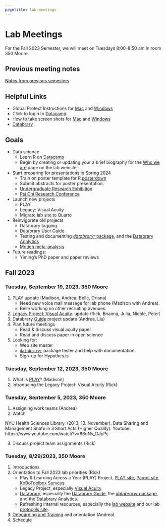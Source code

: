```yaml
---
pagetitle: lab-meetings
---
```


# Lab Meetings

For the Fall 2023 Semester, we will meet on Tuesdays 8:00-8:50 am in room 350 Moore.

## Previous meeting notes

[Notes from previous semesters](lab-meetings-previous.html)

## Helpful Links

- Global Protect Instructions for [Mac](https://ithelp.ssri.psu.edu/penn-state-vpn-mac) and [Windows](https://ithelp.ssri.psu.edu/penn-state-vpn)
<!-- - Click to login to our [R Studio Server space](https://rstudio.tlt.psu.edu/s/e40b8122db8f5ab27456f/) -->
- Click to login to [Datacamp](https://www.datacamp.com/)
- How to take screen shots for [Mac](https://support.apple.com/en-us/HT201361) and [Windows](https://www.howtogeek.com/226280/how-to-take-screenshots-in-windows-10/)
- [Databrary](https://www.databrary.org)

## Goals

- Data science
    - Learn R on [Datacamp](https://www.datacamp.com/)
    - Begin by creating or updating your a brief biography for the [Who we are](https://gilmore-lab.github.io/who-we-are.html) page on the lab website.
- Start preparing for presentations in Spring 2024
    - Train on poster template for R [posterdown](https://github.com/brentthorne/posterdown)
    - Submit abstracts for poster presentation:
  - [Undergraduate Research Exhibition](https://urfm.psu.edu/programs/undergraduate-exhibition#paragraphs-id-114)
  - [Psi Chi Research Conference](https://sites.psu.edu/psichi/research-conference-2/)
- Launch new projects
    - PLAY
    - Legacy: Visual Acuity
    - Migrate lab site to Quarto
- Reinvigorate old projects
    - Databrary tagging
    - Databrary User [Guide](https://databrary.github.io/guide)
    - Testing and documenting [*databraryr* package](https://databrary.github.io/databraryr), and the [Databrary Analytics](https://databrary.github.io/analytics)
    - [Motion meta-analysis](https://github.com/gilmore-lab/motion-metaanalysis)
- Future readings:
  - Yiming's PhD paper and paper reviews

<!-- [Psych 494 Syllabus](https://gilmore-lab.github.io/protocols/psych-494-syllabus.html)  -->

## Fall 2023

### Tuesday, September 19, 2023, 350 Moore

1. [PLAY](https://play-project.org/) update (Madison, Andrea, Belle, Oriana)
    - Need new voice mail message for lab phone (Madison with Andrea).
    - Belle working on other recruiting avenues.
2. [Legacy Project: Visual Acuity](https://gilmore-lab.github.io/visual-acuity/). update (Rick, Brianna, Julia, Nicole, Peter)
3. Databrary [Guide](https://databrary.github.io/guide/) project update (Andrea, Liu)
4. Plan future meetings
    - Read & discuss visual acuity paper
    - Read and discuss paper in open science
5. Looking for:
    - Web site master
    - [`databraryr`](https://databrary.github.io/databraryr) package tester and help with documentation.
    - Sign-up for Hypothes.is

### Tuesday, September 12, 2023, 350 Moore

1. What is [PLAY](https://play-project.org/)? (Madison)
2. Introducing the Legacy Project: Visual Acuity (Rick)

### Tuesday, September 5, 2023, 350 Moore

1. Assigning work teams (Andrea)
2. Watch 

NYU Health Sciences Library. (2013, 13. November). Data Sharing and Management Snafu in 3 Short Acts (Higher Quality). Youtube. https://www.youtube.com/watch?v=66oNv_DJuPc

3. Discuss project team assignments (Rick)

### Tuesday, 8/29/2023, 350 Moore

1. Introductions
2. Orientation to Fall 2023 lab priorities (Rick)
    - Play & Learning Across a Year (PLAY) Project, [PLAY site](https://play-project.org), [Parent site](https://anhourinthelife.org), [KoBoToolbox Surveys](https://PLAY-behaviorome.github.io/KoBoToolbox/)
    - Legacy Project, especially [Visual Acuity](https://gilmore-lab.github.io/visual-acuity/)
    - [Databrary](https://databrary.org), especially the [Databrary Guide](https://databrary.github.io/guide), the [*databraryr* package](https://databrary.github.io/databraryr), and the [Databrary Analytics](https://databrary.github.io/analytics).
    - Refreshing internal resources, especially the [lab website](https://gilmore-lab.github.io) and our lab [protocols site](https://gilmore-lab.github.io/protocols).
3. [Onboarding and Training](https://gilmore-lab.github.io/protocols) and orientation (Andrea)
4. Schedule